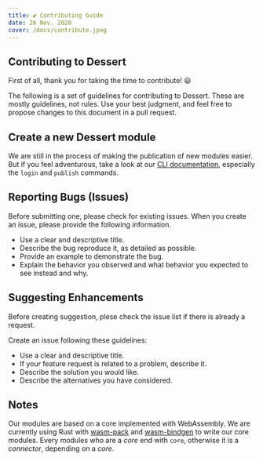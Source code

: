 ```yaml
---
title: 💕 Contributing Guide
date: 26 Nov. 2020
cover: /docs/contribute.jpeg
---
```


## **Contributing to Dessert**

First of all, thank you for taking the time to contribute! 😃

The following is a set of guidelines for contributing to Dessert. These are
mostly guidelines, not rules. Use your best judgment, and feel free to
propose changes to this document in a pull request.

## **Create a new Dessert module**

We are still in the process of making the publication of new modules
easier. But if you feel adventurous, take a look at our <a href="/docs/cli-documentation">CLI documentation</a>,
especially the `login` and `publish` commands.

## **Reporting Bugs (Issues)**

Before submitting one, please check for existing issues. When you create an
issue, please provide the following information.

- Use a clear and descriptive title.
- Describe the bug reproduce it, as detailed as possible.
- Provide an example to demonstrate the bug.
- Explain the behavior you observed and what behavior you expected to see
  instead and why.

## **Suggesting Enhancements**

Before creating suggestion, plese check the issue list if there is already a
request.

Create an issue following these guidelines:

- Use a clear and descriptive title.
- If your feature request is related to a problem, describe it.
- Describe the solution you would like.
- Describe the alternatives you have considered.

## **Notes**

Our modules are based on a core implemented with WebAssembly. We are
currently using Rust with [wasm-pack](https://github.com/rustwasm/wasm-pack)
and [wasm-bindgen](https://github.com/rustwasm/wasm-bindgen) to write our
core modules. Every modules who are a *core* end with `core`, otherwise it is
a *connector*, depending on a *core*.

